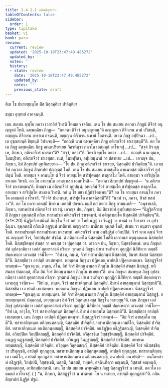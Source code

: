 ```yaml
---
title: 1.4.1.1 กถินสิกฺขาปท
tableOfContents: false
sidebar:
  order: 1
type: tipitaka
basket: vi
book: para
review:
  current: review
  updated: '2025-10-18T23:47:49.485272'
  updated_by: ''
  notes: ''
  history:
  - state: review
    date: '2025-10-18T23:47:49.485272'
    updated_by: ''
    notes: ''
    previous_state: draft
---
```



<DynamicBreadcrumb />


<ReviewStatus review={frontmatter.review} showDetails={true} />

<HypothesisAnnotation frontmatter={frontmatter} />


<Paragraph number="1861" type="center" book="para">
อิเม โข ปนายสฺมนฺโต ติํส นิสฺสคฺคิยา ปาจิตฺติยา

  
ธมฺมา อุทฺเทสํ อาคจฺฉนฺติ.


</Paragraph>

<Division number="459" book="para" e="ch" v="1" p="294">

<Paragraph number="1862" book="para">
เตน สมเยน พุทฺโธ ภควา เวสาลิยํ วิหรติ โคตมเก เจติเย. เตน โข ปน สมเยน ภควตา ภิกฺขูนํ ติจีวรํ อนุญฺญาตํ โหติ. ฉพฺพคฺคิยา ภิกฺขู—  “ภควตา ติจีวรํ อนุญฺญาตนฺ”ติ อญฺเญเนว ติจีวเรน คามํ ปวิสนฺติ, อญฺเญน ติจีวเรน อาราเม อจฺฉนฺติ, อญฺเญน ติจีวเรน นหานํ โอตรนฺติ. เย เต ภิกฺขู อปฺปิจฺฉา …เป…  เต อุชฺฌายนฺติ ขิยฺยนฺติ วิปาเจนฺติ—  “กถญฺหิ นาม ฉพฺพคฺคิยา ภิกฺขู อติเรกจีวรํ ธาเรสฺสนฺตี”ติ.
</Paragraph>

<Paragraph number="1863" book="para">
อถ โข เต ภิกฺขู ฉพฺพคฺคิเย ภิกฺขู อเนกปริยาเยน วิครหิตฺวา ภควโต เอตมตฺถํ อาโรเจสุํ …เป…  “สจฺจํ กิร ตุมฺเห, ภิกฺขเว, อติเรกจีวรํ ธาเรถา”ติ? “สจฺจํ, ภควา”ติ. วิครหิ พุทฺโธ ภควา …เป…  กถญฺหิ นาม ตุมฺเห, โมฆปุริสา, อติเรกจีวรํ ธาเรสฺสถ. เนตํ, โมฆปุริสา, อปฺปสนฺนานํ วา ปสาทาย …เป…  เอวญฺจ ปน, ภิกฺขเว, อิมํ สิกฺขาปทํ อุทฺทิเสยฺยาถ—
</Paragraph>

</Division>
<Division number="460" book="para" e="ch" v="1" p="294">

<Paragraph number="1864" book="para">
<Emphasis>“โย ปน ภิกฺขุ อติเรกจีวรํ ธาเรยฺย, นิสฺสคฺคิยํ ปาจิตฺติยนฺ”</Emphasis>ติ.
</Paragraph>

<Paragraph number="1865" book="para">
เอวญฺจิทํ ภควตา ภิกฺขูนํ สิกฺขาปทํ ปญฺญตฺตํ โหติ.
</Paragraph>

</Division>
<Division number="461" book="para" e="ch" v="1" p="294">

<Paragraph number="1866" book="para">
เตน โข ปน สมเยน อายสฺมโต อานนฺทสฺส อติเรกจีวรํ อุปฺปนฺนํ โหติ. อายสฺมา จ อานนฺโท ตํ จีวรํ อายสฺมโต สาริปุตฺตสฺส ทาตุกาโม โหติ. อายสฺมา จ สาริปุตฺโต สาเกเต วิหรติ. อถ โข อายสฺมโต อานนฺทสฺส เอตทโหสิ—  “ภควตา สิกฺขาปทํ ปญฺญตฺตํ—  ‘น อติเรกจีวรํ ธาเรตพฺพนฺ’ติ. อิทญฺจ เม อติเรกจีวรํ อุปฺปนฺนํ. อหญฺจิมํ จีวรํ อายสฺมโต สาริปุตฺตสฺส ทาตุกาโม. อายสฺมา จ สาริปุตฺโต สาเกเต วิหรติ. กถํ นุ โข มยา ปฏิปชฺชิตพฺพนฺ”ติ? อถ โข อายสฺมา อานนฺโท ภควโต เอตมตฺถํ อาโรเจสิ. “กีวจิรํ ปนานนฺท, สาริปุตฺโต อาคจฺฉิสฺสตี”ติ? “นวมํ วา, ภควา, ทิวสํ ทสมํ วา”ติ. อถ โข ภควา เอตสฺมิํ นิทาเน เอตสฺมิํ ปกรเณ ธมฺมิํ กถํ กตฺวา ภิกฺขู อามนฺเตสิ—  “อนุชานามิ, ภิกฺขเว, ทสาหปรมํ อติเรกจีวรํ ธาเรตุํ. เอวญฺจ ปน, ภิกฺขเว, อิมํ สิกฺขาปทํ อุทฺทิเสยฺยาถ—
</Paragraph>

</Division>
<Division number="462" book="para" e="ch" v="1" p="295">

<Paragraph number="1867" book="para">
<Emphasis>“นิฏฺฐิตจีวรสฺมิํ ภิกฺขุนา อุพฺภตสฺมิํ กถิเน ทสาหปรมํ อติเรกจีวรํ ธาเรตพฺพํ. ตํ อติกฺกามยโต นิสฺสคฺคิยํ ปาจิตฺติยนฺ”</Emphasis>ติ. (*1*:<Emphasis>20</Emphasis>)
</Paragraph>

</Division>
<Division number="463" book="para" e="ch" v="1" p="295">

<Paragraph number="1868" book="para">
<Emphasis>นิฏฺฐิตจีวรสฺมินฺ</Emphasis>ติ ภิกฺขุโน จีวรํ กตํ วา โหติ นฏฺฐํ วา วินฏฺฐํ วา ทฑฺฒํ วา จีวราสา วา อุปจฺฉินฺนา.
</Paragraph>

<Paragraph number="1869" book="para">
<Emphasis>อุพฺภตสฺมิํ กถิเน</Emphasis>ติ อฏฺฐนฺนํ มาติกานํ อญฺญตราย มาติกาย อุพฺภตํ โหติ, สํเฆน วา อนฺตรา อุพฺภตํ โหติ.
</Paragraph>

<Paragraph number="1870" book="para">
<Emphasis>ทสาหปรมนฺ</Emphasis>ติ ทสาหปรมตา ธาเรตพฺพํ.
</Paragraph>

<Paragraph number="1871" book="para">
<Emphasis>อติเรกจีวรํ</Emphasis> นาม อนธิฏฺฐิตํ อวิกปฺปิตํ.
</Paragraph>

<Paragraph number="1872" book="para">
<Emphasis>จีวรํ</Emphasis> นาม ฉนฺนํ จีวรานํ อญฺญตรํ จีวรํ, วิกปฺปนุปคํ ปจฺฉิมํ.
</Paragraph>

<Paragraph number="1873" book="para">
<Emphasis>ตํ อติกฺกามยโต นิสฺสคฺคิยํ โหตีติ</Emphasis> เอกาทเส อรุณุคฺคมเน นิสฺสคฺคิยํ โหติ. นิสฺสชฺชิตพฺพํ สํฆสฺส วา คณสฺส วา ปุคฺคลสฺส วา. เอวญฺจ ปน, ภิกฺขเว, นิสฺสชฺชิตพฺพํ. เตน ภิกฺขุนา สํฆํ อุปสงฺกมิตฺวา เอกํสํ อุตฺตราสงฺคํ กริตฺวา วุฑฺฒานํ ภิกฺขูนํ ปาเท วนฺทิตฺวา อุกฺกุฏิกํ นิสีทิตฺวา อญฺชลิํ ปคฺคเหตฺวา เอวมสฺส วจนีโย—  “อิทํ เม, ภนฺเต, จีวรํ ทสาหาติกฺกนฺตํ นิสฺสคฺคิยํ, อิมาหํ สํฆสฺส นิสฺสชฺชามี”ติ. นิสฺสชฺชิตฺวา อาปตฺติ เทเสตพฺพา. พฺยตฺเตน ภิกฺขุนา ปฏิพเลน อาปตฺติ ปฏิคฺคเหตพฺพา. นิสฺสฏฺฐจีวรํ ทาตพฺพํ—
</Paragraph>

</Division>
<Division number="464" book="para" e="ch" v="1" p="295">

<Paragraph number="1874" book="para">
“สุณาตุ เม, ภนฺเต, สํโฆ. อิทํ จีวรํ อิตฺถนฺนามสฺส ภิกฺขุโน นิสฺสคฺคิยํ สํฆสฺส นิสฺสฏฺฐํ. ยทิ สํฆสฺส ปตฺตกลฺลํ, สํโฆ อิมํ จีวรํ อิตฺถนฺนามสฺส ภิกฺขุโน ทเทยฺยา”ติ.
</Paragraph>

</Division>
<Division number="465" book="para" e="ch" v="1" p="296">

<Paragraph number="1875" book="para">
เตน ภิกฺขุนา สมฺพหุเล ภิกฺขู อุปสงฺกมิตฺวา เอกํสํ อุตฺตราสงฺคํ กริตฺวา วุฑฺฒานํ ภิกฺขูนํ ปาเท วนฺทิตฺวา อุกฺกุฏิกํ นิสีทิตฺวา อญฺชลิํ ปคฺคเหตฺวา เอวมสฺสุ วจนียา—  “อิทํ เม, ภนฺเต, จีวรํ ทสาหาติกฺกนฺตํ นิสฺสคฺคิยํ. อิมาหํ อายสฺมนฺตานํ นิสฺสชฺชามี”ติ. นิสฺสชฺชิตฺวา อาปตฺติ เทเสตพฺพา. พฺยตฺเตน ภิกฺขุนา ปฏิพเลน อาปตฺติ ปฏิคฺคเหตพฺพา. นิสฺสฏฺฐจีวรํ ทาตพฺพํ—
</Paragraph>

</Division>
<Division number="466" book="para" e="ch" v="1" p="296">

<Paragraph number="1876" book="para">
“สุณนฺตุ เม อายสฺมนฺตา. อิทํ จีวรํ อิตฺถนฺนามสฺส ภิกฺขุโน นิสฺสคฺคิยํ อายสฺมนฺตานํ นิสฺสฏฺฐํ. ยทายสฺมนฺตานํ ปตฺตกลฺลํ, อายสฺมนฺตา อิมํ จีวรํ อิตฺถนฺนามสฺส ภิกฺขุโน ทเทยฺยุนฺ”ติ.
</Paragraph>

</Division>
<Division number="467" book="para" e="ch" v="1" p="296">

<Paragraph number="1877" book="para">
เตน ภิกฺขุนา เอกํ ภิกฺขุํ อุปสงฺกมิตฺวา เอกํสํ อุตฺตราสงฺคํ กริตฺวา อุกฺกุฏิกํ นิสีทิตฺวา อญฺชลิํ ปคฺคเหตฺวา เอวมสฺส วจนีโย—  “อิทํ เม, อาวุโส, จีวรํ ทสาหาติกฺกนฺตํ นิสฺสคฺคิยํ. อิมาหํ อายสฺมโต นิสฺสชฺชามี”ติ. นิสฺสชฺชิตฺวา อาปตฺติ เทเสตพฺพา. เตน ภิกฺขุนา อาปตฺติ ปฏิคฺคเหตพฺพา. นิสฺสฏฺฐจีวรํ ทาตพฺพํ—  “อิมํ จีวรํ อายสฺมโต ทมฺมี”ติ.
</Paragraph>

</Division>
<Division number="468" book="para" e="ch" v="1" p="296">

<Paragraph number="1878" book="para">
ทสาหาติกฺกนฺเต อติกฺกนฺตสญฺญี, นิสฺสคฺคิยํ ปาจิตฺติยํ. ทสาหาติกฺกนฺเต เวมติโก, นิสฺสคฺคิยํ ปาจิตฺติยํ. ทสาหาติกฺกนฺเต อนติกฺกนฺตสญฺญี, นิสฺสคฺคิยํ ปาจิตฺติยํ. อนธิฏฺฐิเต อธิฏฺฐิตสญฺญี, นิสฺสคฺคิยํ ปาจิตฺติยํ. อวิกปฺปิเต วิกปฺปิตสญฺญี, นิสฺสคฺคิยํ ปาจิตฺติยํ. อวิสฺสชฺชิเต วิสฺสชฺชิตสญฺญี, นิสฺสคฺคิยํ ปาจิตฺติยํ. อนฏฺเฐ นฏฺฐสญฺญี, นิสฺสคฺคิยํ ปาจิตฺติยํ. อวินฏฺเฐ วินฏฺฐสญฺญี, นิสฺสคฺคิยํ ปาจิตฺติยํ. อทฑฺเฒ ทฑฺฒสญฺญี, นิสฺสคฺคิยํ ปาจิตฺติยํ. อวิลุตฺเต วิลุตฺตสญฺญี, นิสฺสคฺคิยํ ปาจิตฺติยํ.
</Paragraph>

<Paragraph number="1879" book="para">
นิสฺสคฺคิยํ จีวรํ อนิสฺสชฺชิตฺวา ปริภุญฺชติ, อาปตฺติ ทุกฺกฏสฺส. ทสาหานติกฺกนฺเต อติกฺกนฺตสญฺญี, อาปตฺติ ทุกฺกฏสฺส. ทสาหานติกฺกนฺเต เวมติโก, อาปตฺติ ทุกฺกฏสฺส. ทสาหานติกฺกนฺเต อนติกฺกนฺตสญฺญี, อนาปตฺติ.
</Paragraph>

</Division>
<Division number="469" book="para" e="ch" v="1" p="296">

<Paragraph number="1880" book="para">
อนาปตฺติ—  อนฺโตทสาหํ อธิฏฺเฐติ, วิกปฺเปติ, วิสฺสชฺเชติ, นสฺสติ, วินสฺสติ, ฑยฺหติ, อจฺฉินฺทิตฺวา คณฺหนฺติ, วิสฺสาสํ คณฺหนฺติ, อุมฺมตฺตกสฺส, อาทิกมฺมิกสฺสาติ.
</Paragraph>

</Division>
<Division number="470" book="para" e="ch" v="1" p="297">

<Paragraph number="1881" book="para">
เตน โข ปน สมเยน ฉพฺพคฺคิยา ภิกฺขู นิสฺสฏฺฐจีวรํ น เทนฺติ. ภควโต เอตมตฺถํ อาโรเจสุํ. ( ) “น, ภิกฺขเว, นิสฺสฏฺฐจีวรํ น ทาตพฺพํ. โย น ทเทยฺย, อาปตฺติ ทุกฺกฏสฺสา”ติ.

</Paragraph>
</Division>

<Paragraph number="1882" type="center" book="para">
กถินสิกฺขาปทํ นิฏฺฐิตํ ปฐมํ.
</Paragraph>
